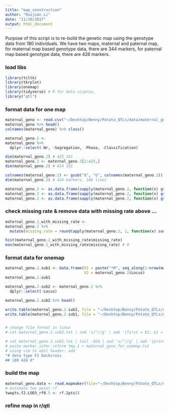 ```yaml
---
title: "map_construction"
author: "Ruijuan Li"
date: "11/30/2017"
output: html_document
---
```


Purpose of this script is to re-build the genetic map using the genotype data from 180 individuals. We have two maps, maternal and paternal map, for maternal map based genotype data, there are 344 markers, for paternal map based genotype data, there are 426 markers. 

### load libs
```r
library(tcltk)
library(tkrplot)
library(onemap)  
library(tidyverse) # R for data science,  
library("qtl") 
```

### format data for one map 
```r
maternal_geno <- read.csv("~/Desktop/Benny/Potato_QTLs/data/maternal_geno.csv")
maternal_geno %>% head()
colnames(maternal_geno) %>% class()

maternal_geno.2 <- 
maternal_geno %>% 
  dplyr::select(-Nr, -Segregation, -Phase, -Classification) 

dim(maternal_geno.2) # 425 181 
maternal_geno.2 <- maternal_geno.2[2:425,]
dim(maternal_geno.2) # 424 181 

colnames(maternal_geno.2) <- gsub("X", "G", colnames(maternal_geno.2))
dim(maternal_geno.2) # 424 markers, 180 lines 

maternal_geno.2 <- as.data.frame(sapply(maternal_geno.2, function(x) gsub("ll", "a", x)))
maternal_geno.2 <- as.data.frame(sapply(maternal_geno.2, function(x) gsub("lm", "ab", x)))
maternal_geno.2 <- as.data.frame(sapply(maternal_geno.2, function(x) gsub("--", "-", x))) 
```

### check missing rate & remove data with missing rate above ... 
```r
maternal_geno.2_with_missing_rate <- 
maternal_geno.2 %>% 
  mutate(missing_rate = round(apply(maternal_geno.2, 1, function(x) sum(is.na(x)/180))), 2) ### "-" is missing data 

hist(maternal_geno.2_with_missing_rate$missing_rate)  
max(maternal_geno.2_with_missing_rate$missing_rate) # 0 
```

### format data for onemap
```r
maternal_geno.2.sub1 <- data.frame(V1 = paste("*M", seq_along(1:nrow(maternal_geno.2)), sep = ""),
                                   V2 = maternal_geno.2$Locus)
maternal_geno.2.sub1

maternal_geno.2.sub2 <- maternal_geno.2 %>% 
  dplyr::select(-Locus)

maternal_geno.2.sub2 %>% head()

write.table(maternal_geno.2.sub2, file = "~/Desktop/Benny/Potato_QTLs/data/maternal_geno.2.sub2.txt")
write.table(maternal_geno.2.sub1, file = "~/Desktop/Benny/Potato_QTLs/data/maternal_geno.2.sub1.txt")


# change file format in linux 
# cat maternal_geno.2.sub2.txt | sed 's/"//g' | awk '{first = $1; $1 = ""; print $0}' | sed 's/ /,/g' | sed 's/^[,]*//' | tail -424 > tmp.1  

# cat maternal_geno.2.sub1.txt | tail -424 | sed 's/"//g' | awk '{print $2, $3}' > marker_infor_reform 
# paste marker_infor_reform tmp.1 > maternal_geno_for_onemap.txt  
# using vim to edit header: add 
"# data type F2 backcross
## 180 424 0"  
```

### build the map 
```r
maternal_geno.data <- read.mapmaker(file="~/Desktop/Benny/Potato_QTLs/data/maternal_geno_for_onemap.txt")
# estimate two point rf 
twopts.f2.LOD3_rf0.5 <- rf.2pts() 

```

### refine map in r/qtl 
```r

```

